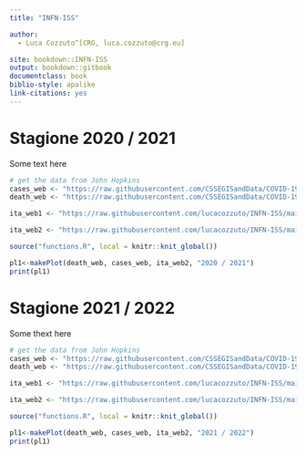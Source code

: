 ```yaml
---
title: "INFN-ISS"

author:
  - Luca Cozzuto^[CRG, luca.cozzuto@crg.eu]

site: bookdown::INFN-ISS
output: bookdown::gitbook
documentclass: book
biblio-style: apalike
link-citations: yes
---
```



# Stagione 2020 / 2021
Some text here

```r
# get the data from John Hopkins
cases_web <- "https://raw.githubusercontent.com/CSSEGISandData/COVID-19/master/csse_covid_19_data/csse_covid_19_time_series/time_series_covid19_confirmed_global.csv"
death_web <- "https://raw.githubusercontent.com/CSSEGISandData/COVID-19/master/csse_covid_19_data/csse_covid_19_time_series/time_series_covid19_deaths_global.csv"

ita_web1 <- "https://raw.githubusercontent.com/lucacozzuto/INFN-ISS/main/InfluNet/2021-2022/Sorveglianza%20virologica%20/Dati/Risultati%20delle%20tipizzazioni%3Asottotipizzazioni%20dei%20virus%20influenzali%20circolanti%20in%20Italia.csv"

ita_web2 <- "https://raw.githubusercontent.com/lucacozzuto/INFN-ISS/main/InfluNet/2020-2021/Sorveglianza%20virologica/Dati/Risultati%20delle%20tipizzazioni%3Asottotipizzazioni%20dei%20virus%20influenzali%20circolanti%20in%20Italia.csv"

source("functions.R", local = knitr::knit_global())

pl1<-makePlot(death_web, cases_web, ita_web2, "2020 / 2021")
print(pl1)

```

# Stagione 2021 / 2022
Some thext here

```r
# get the data from John Hopkins
cases_web <- "https://raw.githubusercontent.com/CSSEGISandData/COVID-19/master/csse_covid_19_data/csse_covid_19_time_series/time_series_covid19_confirmed_global.csv"
death_web <- "https://raw.githubusercontent.com/CSSEGISandData/COVID-19/master/csse_covid_19_data/csse_covid_19_time_series/time_series_covid19_deaths_global.csv"

ita_web1 <- "https://raw.githubusercontent.com/lucacozzuto/INFN-ISS/main/InfluNet/2021-2022/Sorveglianza%20virologica%20/Dati/Risultati%20delle%20tipizzazioni%3Asottotipizzazioni%20dei%20virus%20influenzali%20circolanti%20in%20Italia.csv"

ita_web2 <- "https://raw.githubusercontent.com/lucacozzuto/INFN-ISS/main/InfluNet/2020-2021/Sorveglianza%20virologica/Dati/Risultati%20delle%20tipizzazioni%3Asottotipizzazioni%20dei%20virus%20influenzali%20circolanti%20in%20Italia.csv"

source("functions.R", local = knitr::knit_global())

pl1<-makePlot(death_web, cases_web, ita_web2, "2021 / 2022")
print(pl1)

```

